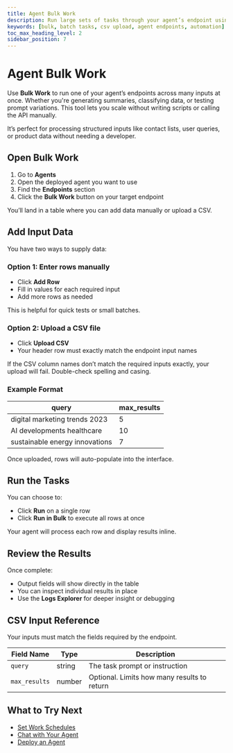 ```yaml
---
title: Agent Bulk Work
description: Run large sets of tasks through your agent’s endpoint using manual rows or CSV uploads.
keywords: [bulk, batch tasks, csv upload, agent endpoints, automation]
toc_max_heading_level: 2
sidebar_position: 7
---
```


# Agent Bulk Work

Use **Bulk Work** to run one of your agent’s endpoints across many inputs at once. Whether you're generating summaries, classifying data, or testing prompt variations. This tool lets you scale without writing scripts or calling the API manually.

<InfoCallout title="Why Bulk Work matters">
It’s perfect for processing structured inputs like contact lists, user queries, or product data without needing a developer.
</InfoCallout>

<Spacer size="md" />

## Open Bulk Work

1. Go to **Agents**
2. Open the deployed agent you want to use
3. Find the **Endpoints** section
4. Click the **Bulk Work** button on your target endpoint

You’ll land in a table where you can add data manually or upload a CSV.

<Spacer size="md" />

## Add Input Data

You have two ways to supply data:

### Option 1: Enter rows manually

- Click **Add Row**
- Fill in values for each required input
- Add more rows as needed

This is helpful for quick tests or small batches.

### Option 2: Upload a CSV file

- Click **Upload CSV**
- Your header row must exactly match the endpoint input names

<WarningCallout title="Header row must match input fields">
If the CSV column names don’t match the required inputs exactly, your upload will fail. Double-check spelling and casing.
</WarningCallout>

<Spacer size="md" />

### Example Format

| query                          | max_results |
|-------------------------------|-------------|
| digital marketing trends 2023 | 5           |
| AI developments healthcare     | 10          |
| sustainable energy innovations | 7           |

Once uploaded, rows will auto-populate into the interface.

<Spacer size="md" />

## Run the Tasks

You can choose to:

- Click **Run** on a single row
- Click **Run in Bulk** to execute all rows at once

Your agent will process each row and display results inline.

<Spacer size="md" />

## Review the Results

Once complete:

- Output fields will show directly in the table
- You can inspect individual results in place
- Use the **Logs Explorer** for deeper insight or debugging

<Spacer size="md" />

## CSV Input Reference

Your inputs must match the fields required by the endpoint.

| Field Name    | Type    | Description                            |
|---------------|---------|----------------------------------------|
| `query`       | string  | The task prompt or instruction         |
| `max_results` | number  | Optional. Limits how many results to return |

<Spacer size="md" />

## What to Try Next

- [Set Work Schedules](/docs/agent-collaboration/agent-work-schedules)
- [Chat with Your Agent](/docs/agent-collaboration/chat-with-agent)
- [Deploy an Agent](/docs/agent-deployments/overview)
